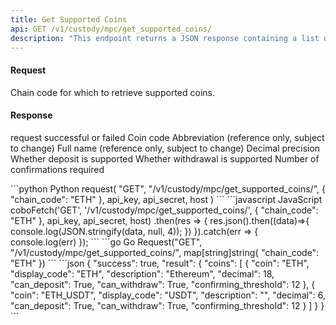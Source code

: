 ```yaml
---
title: Get Supported Coins
api: GET /v1/custody/mpc/get_supported_coins/ 
description: "This endpoint returns a JSON response containing a list of supported coins for a given chain. The response includes the coin code, display code, description, decimal, deposit and withdrawal availability, and confirming threshold."
---
```

#### Request
<ParamField query="chain_code" type="String" required>Chain code for which to retrieve supported coins.</ParamField>

#### Response
<ResponseField name="success" type="bool">request successful or failed</ResponseField>
   <ResponseField name="result" type="object">
      <Expandable title="object">
        <ResponseField name="coins" type="object[ ]">
            <Expandable title="object">
                <ResponseField name="coin" type="String" >Coin code</ResponseField>
                <ResponseField name="display_code" type="String" >Abbreviation (reference only, subject to change)</ResponseField>
                <ResponseField name="description" type="String" >Full name (reference only, subject to change)</ResponseField>
                <ResponseField name="decimal" type="Int" >Decimal precision</ResponseField>
                <ResponseField name="can_deposit" type="Bool" >Whether deposit is supported</ResponseField>
                <ResponseField name="can_withdraw" type="Bool" >Whether withdrawal is supported</ResponseField>
                <ResponseField name="confirming_threshold" type="Int" >Number of confirmations required</ResponseField>
            </Expandable>
        </ResponseField>
      </Expandable>
</ResponseField>


<RequestExample>
```python Python
request(
    "GET",
    "/v1/custody/mpc/get_supported_coins/",
    {
        "chain_code": "ETH"
    },
    api_key, api_secret, host
)
```
```javascript JavaScript
coboFetch('GET', '/v1/custody/mpc/get_supported_coins/', {
  "chain_code": "ETH"
}, api_key, api_secret, host)
    .then(res => {
        res.json().then((data)=>{
            console.log(JSON.stringify(data, null, 4));
        })
    }).catch(err => {
        console.log(err)
    });
```
```go Go
Request("GET", "/v1/custody/mpc/get_supported_coins/", map[string]string{
 "chain_code": "ETH"
})
```
</RequestExample>

<ResponseExample>
```json
{
 "success": true,
 "result": {
      "coins": [
        {
          "coin": "ETH",
          "display_code": "ETH",
          "description": "Ethereum",
          "decimal": 18,
          "can_deposit": True,
          "can_withdraw": True,
          "confirming_threshold": 12
        },
        {
          "coin": "ETH_USDT",
          "display_code": "USDT",
          "description": "",
          "decimal": 6,
          "can_deposit": True,
          "can_withdraw": True,
          "confirming_threshold": 12
        }
      ]
  }
}
```
</ResponseExample>
